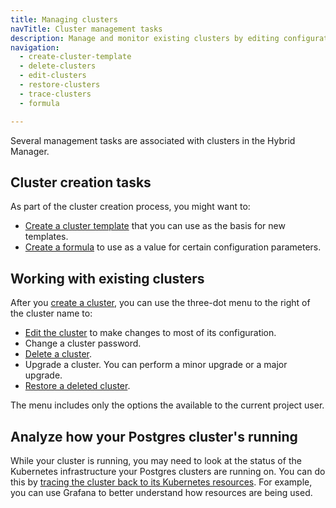 ```yaml
---
title: Managing clusters
navTitle: Cluster management tasks
description: Manage and monitor existing clusters by editing configuration, restoring or deleting clusters, upgrading versions, or analyzing performance via Kubernetes resources.
navigation:
  - create-cluster-template
  - delete-clusters
  - edit-clusters
  - restore-clusters
  - trace-clusters
  - formula

---
```


Several management tasks are associated with clusters in the Hybrid Manager.

## Cluster creation tasks

As part of the cluster creation process, you might want to:

-   [Create a cluster template](create-cluster-template.mdx) that you can use as the basis for new templates.
-   [Create a formula](formula.mdx) to use as a value for certain configuration parameters.

## Working with existing clusters

After you [create a cluster](../create-clusters), you can use the three-dot menu to the right of the cluster name to:

-   [Edit the cluster](edit-clusters.mdx) to make changes to most of its configuration.
-   Change a cluster password.
-   [Delete a cluster](delete-clusters.mdx).
-   Upgrade a cluster. You can perform a minor upgrade or a major upgrade.
-   [Restore a deleted cluster](restore-clusters.mdx).

The menu includes only the options the available to the current project user.

## Analyze how your Postgres cluster's running

While your cluster is running, you may need to look at the status of the Kubernetes infrastructure your Postgres clusters are running on. You can do this by [tracing the cluster back to its Kubernetes resources](trace-clusters.mdx). For example, you can use Grafana to better understand how resources are being used.

